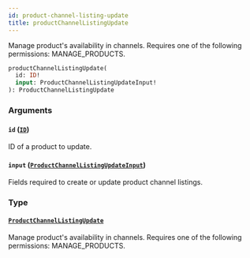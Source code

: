 ```yaml
---
id: product-channel-listing-update
title: productChannelListingUpdate
---
```


Manage product's availability in channels. Requires one of the following permissions: MANAGE_PRODUCTS.

```graphql
productChannelListingUpdate(
  id: ID!
  input: ProductChannelListingUpdateInput!
): ProductChannelListingUpdate
```

### Arguments

#### `id` ([`ID`](../../../developer/api-reference/scalars/id))

ID of a product to update.

#### `input` ([`ProductChannelListingUpdateInput`](../../../developer/api-reference/inputs/product-channel-listing-update-input))

Fields required to create or update product channel listings.

### Type

#### [`ProductChannelListingUpdate`](../../../developer/api-reference/objects/product-channel-listing-update)

Manage product's availability in channels. Requires one of the following permissions: MANAGE_PRODUCTS.
